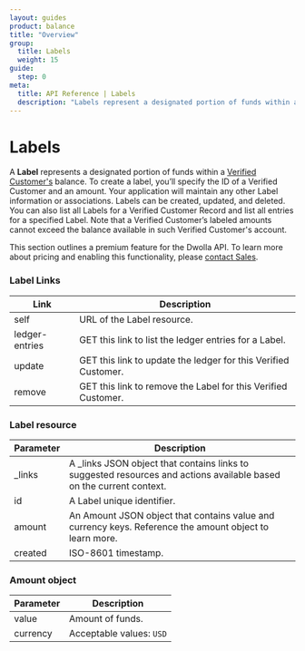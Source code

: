 ```yaml
---
layout: guides
product: balance
title: "Overview"
group:
  title: Labels
  weight: 15
guide:
  step: 0
meta:
  title: API Reference | Labels
  description: "Labels represent a designated portion of funds within a Verified Customer's balance. Create, remove, and list them using the Dwolla API."
---
```


# Labels

A **Label** represents a designated portion of funds within a [Verified Customer's](https://developers.dwolla.com/concepts/customer-types#verified-customer) balance. To create a label, you’ll specify the ID of a Verified Customer and an amount. Your application will maintain any other Label information or associations. Labels can be created, updated, and deleted. You can also list all Labels for a Verified Customer Record and list all entries for a specified Label. Note that a Verified Customer’s labeled amounts cannot exceed the balance available in such Verified Customer's account.

<AlertBar variation="warning">
  This section outlines a premium feature for the Dwolla API. To learn more
  about pricing and enabling this functionality, please
  <a href="https://www.dwolla.com/contact?b=apidocs"> contact Sales</a>.
</AlertBar>

### Label Links

| Link           | Description                                                    |
| -------------- | -------------------------------------------------------------- |
| self           | URL of the Label resource.                                     |
| ledger-entries | GET this link to list the ledger entries for a Label.          |
| update         | GET this link to update the ledger for this Verified Customer. |
| remove         | GET this link to remove the Label for this Verified Customer.  |

### Label resource

| Parameter | Description                                                                                                          |
| --------- | -------------------------------------------------------------------------------------------------------------------- |
| \_links   | A \_links JSON object that contains links to suggested resources and actions available based on the current context. |
| id        | A Label unique identifier.                                                                                           |
| amount    | An Amount JSON object that contains value and currency keys. Reference the amount object to learn more.              |
| created   | ISO-8601 timestamp.                                                                                                  |

### Amount object

| Parameter | Description              |
| --------- | ------------------------ |
| value     | Amount of funds.         |
| currency  | Acceptable values: `USD` |
